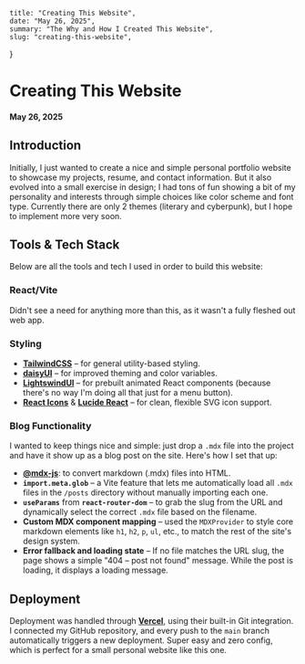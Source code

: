     title: "Creating This Website",
    date: "May 26, 2025",
    summary: "The Why and How I Created This Website",
    slug: "creating-this-website",
}

# Creating This Website
#### May 26, 2025

<div style={{ height: "25px" }}/>

## Introduction

Initially, I just wanted to create a nice and simple personal portfolio website to showcase my projects, resume, and contact information. But it also evolved into a small exercise in design; I had tons of fun showing a bit of my personality and interests through simple choices like color scheme and font type. Currently there are only 2 themes (literary and cyberpunk), but I hope to implement more very soon.

## Tools & Tech Stack

Below are all the tools and tech I used in order to build this website:

### React/Vite
Didn't see a need for anything more than this, as it wasn't a fully fleshed out web app.

### Styling
- **[TailwindCSS](https://tailwindcss.com)** – for general utility-based styling.
- **[daisyUI](https://daisyui.com)** – for improved theming and color variables.
- **[LightswindUI](#)** – for prebuilt animated React components (because there's no way I'm doing all that just for a menu button).
- **[React Icons](https://react-icons.github.io/react-icons/)** & **[Lucide React](https://lucide.dev/)** – for clean, flexible SVG icon support.

### Blog Functionality
I wanted to keep things nice and simple: just drop a `.mdx` file into the project and have it show up as a blog post on the site. Here's how I set that up:

- **[@mdx-js](https://mdxjs.com/)**: to convert markdown (.mdx) files into HTML.
- **`import.meta.glob`** – a Vite feature that lets me automatically load all `.mdx` files in the `/posts` directory without manually importing each one.
- **`useParams`** from **`react-router-dom`** – to grab the slug from the URL and dynamically select the correct `.mdx` file based on the filename.
- **Custom MDX component mapping** – used the `MDXProvider` to style core markdown elements like `h1`, `h2`, `p`, `ul`, etc., to match the rest of the site's design system.
- **Error fallback and loading state** – If no file matches the URL slug, the page shows a simple "404 – post not found" message. While the post is loading, it displays a loading message.

## Deployment

Deployment was handled through **[Vercel](https://vercel.com)**, using their built-in Git integration. I connected my GitHub repository, and every push to the `main` branch automatically triggers a new deployment. Super easy and zero config, which is perfect for a small personal website like this one.